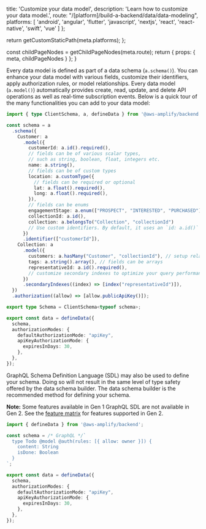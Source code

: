 
  title: 'Customize your data model',
  description: 'Learn how to customize your data model.',
  route: "/[platform]/build-a-backend/data/data-modeling",
  platforms: [
    'android',
    'angular',
    'flutter',
    'javascript',
    'nextjs',
    'react',
    'react-native',
    'swift',
    'vue'
  ]
};

  return getCustomStaticPath(meta.platforms);
};

  const childPageNodes = getChildPageNodes(meta.route);
  return {
    props: {
      meta,
      childPageNodes
    }
  };
}


Every data model is defined as part of a data schema (`a.schema()`). You can enhance your data model with various fields, customize their identifiers, apply authorization rules, or model relationships. Every data model (`a.model()`) automatically provides create, read, update, and delete API operations as well as real-time subscription events. Below is a quick tour of the many functionalities you can add to your data model:

```ts
import { type ClientSchema, a, defineData } from '@aws-amplify/backend';

const schema = a
  .schema({
    Customer: a
      .model({
        customerId: a.id().required(),
        // fields can be of various scalar types,
        // such as string, boolean, float, integers etc.
        name: a.string(),
        // fields can be of custom types
        location: a.customType({
          // fields can be required or optional
          lat: a.float().required(),
          long: a.float().required(),
        }),
        // fields can be enums
        engagementStage: a.enum(["PROSPECT", "INTERESTED", "PURCHASED"]),
        collectionId: a.id(),
        collection: a.belongsTo("Collection", "collectionId")
        // Use custom identifiers. By default, it uses an `id: a.id()` field
      })
      .identifier(["customerId"]),
    Collection: a
      .model({
        customers: a.hasMany("Customer", "collectionId"), // setup relationships between types
        tags: a.string().array(), // fields can be arrays
        representativeId: a.id().required(),
        // customize secondary indexes to optimize your query performance
      })
      .secondaryIndexes((index) => [index("representativeId")]),
  })
  .authorization((allow) => [allow.publicApiKey()]);

export type Schema = ClientSchema<typeof schema>;

export const data = defineData({
  schema,
  authorizationModes: {
    defaultAuthorizationMode: "apiKey",
    apiKeyAuthorizationMode: {
      expiresInDays: 30,
    },
  },
});
```

GraphQL Schema Definition Language (SDL) may also be used to define your schema. Doing so will not result in the same level of type safety offered by the data schema builder. The data schema builder is the recommended method for defining your schema.

<Callout>

**Note:** Some features available in Gen 1 GraphQL SDL are not available in Gen 2. See the [feature matrix](/[platform]/start/migrate-to-gen2/#gen-1-vs-gen-2-feature-matrix) for features supported in Gen 2.

</Callout>

```ts title="amplify/data/resource.ts"
import { defineData } from '@aws-amplify/backend';

const schema = /* GraphQL */`
  type Todo @model @auth(rules: [{ allow: owner }]) {
    content: String
    isDone: Boolean
  }
`;

export const data = defineData({
  schema,
  authorizationModes: {
    defaultAuthorizationMode: "apiKey",
    apiKeyAuthorizationMode: {
      expiresInDays: 30,
    },
  },
});
```

<Overview childPageNodes={props.childPageNodes} />
